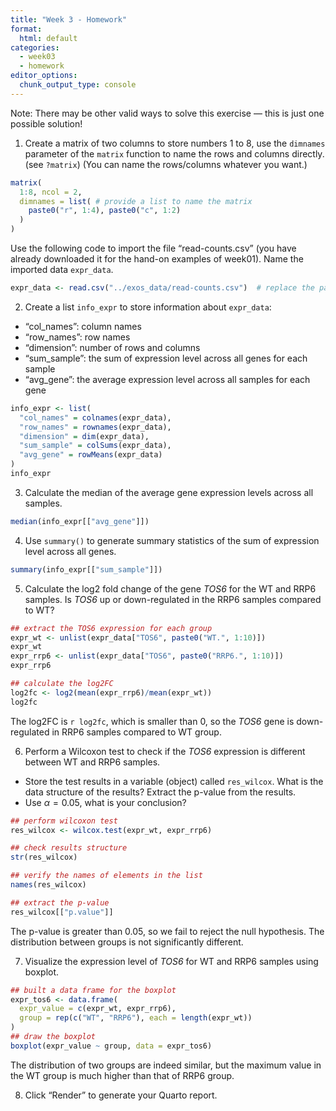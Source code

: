 ```yaml
---
title: "Week 3 - Homework"
format: 
  html: default
categories: 
  - week03
  - homework
editor_options: 
  chunk_output_type: console
---
```


Note: There may be other valid ways to solve this exercise — this is just one possible solution!

1. Create a matrix of two columns to store numbers 1 to 8,
use the `dimnames` parameter of the `matrix` function to name
the rows and columns directly. (see `?matrix`)
(You can name the rows/columns whatever you want.)

```r
matrix(
  1:8, ncol = 2,
  dimnames = list( # provide a list to name the matrix
    paste0("r", 1:4), paste0("c", 1:2)
  )
)
```


Use the following code to import the file "read-counts.csv" 
(you have already downloaded it for the hand-on examples of week01).
Name the imported data `expr_data`.

```r
expr_data <- read.csv("../exos_data/read-counts.csv")  # replace the path with your own
```

2. Create a list `info_expr` to store information about `expr_data`:  
  - "col_names": column names
  - "row_names": row names
  - "dimension": number of rows and columns
  - "sum_sample": the sum of expression level across all genes for each sample
  - "avg_gene": the average expression level across all samples for each gene

```r
info_expr <- list(
  "col_names" = colnames(expr_data),
  "row_names" = rownames(expr_data),
  "dimension" = dim(expr_data),
  "sum_sample" = colSums(expr_data),
  "avg_gene" = rowMeans(expr_data)
)
info_expr
```

3. Calculate the median of the average gene expression levels across all samples.

```r
median(info_expr[["avg_gene"]])
```

4. Use `summary()` to generate summary statistics of the sum of expression level across all genes.

```r
summary(info_expr[["sum_sample"]])
```

5. Calculate the log2 fold change of the gene *TOS6* for the WT and RRP6 samples.
Is *TOS6* up or down-regulated in the RRP6 samples compared to WT?

```r
## extract the TOS6 expression for each group
expr_wt <- unlist(expr_data["TOS6", paste0("WT.", 1:10)])
expr_wt
expr_rrp6 <- unlist(expr_data["TOS6", paste0("RRP6.", 1:10)])
expr_rrp6

## calculate the log2FC
log2fc <- log2(mean(expr_rrp6)/mean(expr_wt))
log2fc
```

The log2FC is `r log2fc`, which is smaller than 0,
so the *TOS6* gene is down-regulated in RRP6 samples compared to WT group.

6. Perform a Wilcoxon test to check if the *TOS6* expression is different between
WT and RRP6 samples. 

  - Store the test results in a variable (object) called `res_wilcox`.
  What is the data structure of the results? Extract the p-value from the results.
  - Use $\alpha = 0.05$, what is your conclusion?

```r
## perform wilcoxon test
res_wilcox <- wilcox.test(expr_wt, expr_rrp6)

## check results structure
str(res_wilcox)

## verify the names of elements in the list
names(res_wilcox)

## extract the p-value
res_wilcox[["p.value"]]
```

The p-value is greater than 0.05, so we fail to reject the null hypothesis.
The distribution between groups is not significantly different.

7. Visualize the expression level of *TOS6* for WT and RRP6 samples using boxplot.

```r
## built a data frame for the boxplot
expr_tos6 <- data.frame(
  expr_value = c(expr_wt, expr_rrp6),
  group = rep(c("WT", "RRP6"), each = length(expr_wt))
)
## draw the boxplot
boxplot(expr_value ~ group, data = expr_tos6)
```

The distribution of two groups are indeed similar,
but the maximum value in the WT group is much higher than that of RRP6 group.

8. Click "Render" to generate your Quarto report.
